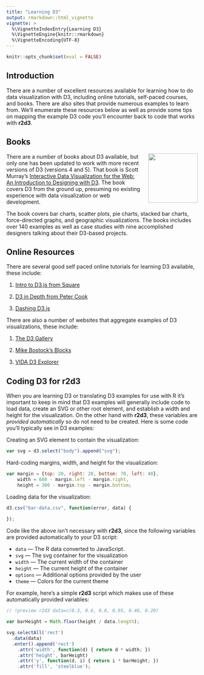 ```yaml
---
title: "Learning D3"
output: rmarkdown::html_vignette
vignette: >
  %\VignetteIndexEntry{Learning D3}
  %\VignetteEngine{knitr::rmarkdown}
  %\VignetteEncoding{UTF-8}
---
```


```r
knitr::opts_chunk$set(eval = FALSE)
```

## Introduction

There are a number of excellent resources available for learning how to do data visualization with D3, including online tutorials, self-paced courses, and books. There are also sites that provide numerous examples to learn from. We'll enumerate these resources below as well as provide some tips on mapping the example D3 code you'll encounter back to code that works with **r2d3**. 


## Books

<img src="images/d3_book.jpg" width=130 align="right" style="margin-left: 20px"/>

There are a number of books about D3 available, but only one has been updated to work with more recent versions of D3 (versions 4 and 5). That book is Scott Murray's [Interactive Data Visualization for the Web: An Introduction to Designing with D3](https://www.amazon.com/Interactive-Data-Visualization-Web-Introduction/dp/1491921285/). The book covers D3 from the ground up, presuming no existing experience with data visualization or web development.

The book covers bar charts, scatter plots, pie charts, stacked bar charts, force-directed graphs, and geographic visualizations. The books includes over 140 examples as well as case studies with nine accomplished designers talking about their D3-based projects.

## Online Resources

There are several good self paced online tutorials for learning D3 available, these include:

1) [Intro to D3.js from Square](http://square.github.io/intro-to-d3/)

2) [D3 in Depth from Peter Cook](https://www.d3indepth.com/)

3) [Dashing D3.js](https://www.dashingd3js.com/)

There are also a number of websites that aggregate examples of D3 visualizations, these include:

1) [The D3 Gallery](https://github.com/d3/d3/wiki/Gallery)

2) [Mike Bostock's Blocks](https://bl.ocks.org/mbostock)

3) [VIDA D3 Explorer](https://vida.io/explore)

## Coding D3 for r2d3

When you are learning D3 or translating D3 examples for use with R it's important to keep in mind that D3 examples will generally include code to load data, create an SVG or other root element, and establish a width and height for the visualization. On the other hand with **r2d3**, these variables are *provided automatically* so do not need to be created. Here is some code you'll typically see in D3 examples:

Creating an SVG element to contain the visualization:

```js
var svg = d3.select("body").append("svg");
```

Hard-coding margins, width, and height for the visualization:

```js
var margin = {top: 20, right: 20, bottom: 70, left: 40},
    width = 600 - margin.left - margin.right,
    height = 300 - margin.top - margin.bottom;
```

Loading data for the visualization:

```js
d3.csv("bar-data.csv", function(error, data) {
  
});
```

Code like the above isn't necessary with **r2d3**, since the following variables are provided automatically to your D3 script:

- `data` --- The R data converted to JavaScript.
- `svg` --- The svg container for the visualization
- `width` --- The current width of the container
- `height` --- The current height of the container
- `options` --- Additional options provided by the user
- `theme` --- Colors for the current theme

For example, here's a simple **r2d3** script which makes use of these automatically provided variables:

```js
// !preview r2d3 data=c(0.3, 0.6, 0.8, 0.95, 0.40, 0.20)

var barHeight = Math.floor(height / data.length);

svg.selectAll('rect')
  .data(data)
  .enter().append('rect')
    .attr('width', function(d) { return d * width; })
    .attr('height', barHeight)
    .attr('y', function(d, i) { return i * barHeight; })
    .attr('fill', 'steelblue');
```


